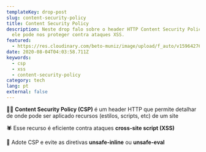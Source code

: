 ```yaml
---
templateKey: drop-post
slug: content-security-policy
title: Content Security Policy
description: Neste drop falo sobre o header HTTP Content Security Policy e como
  ele pode nos proteger contra ataques XSS.
featured:
  - https://res.cloudinary.com/beto-muniz/image/upload/f_auto/v1596427689/csp_mvtpjb.png
date: 2020-08-04T04:03:58.711Z
keywords:
  - csp
  - xss
  - content-security-policy
category: tech
lang: pt
external: false
---
```


<Drop>

💂‍♀️ **Content Security Policy (CSP)** é um header HTTP que permite detalhar de onde pode ser aplicado recursos (estilos, scripts, etc) de um site

🕷 Esse recurso é eficiente contra ataques **cross-site script (XSS)**

👏 Adote CSP e evite as diretivas **unsafe-inline** ou **unsafe-eval**

</Drop>